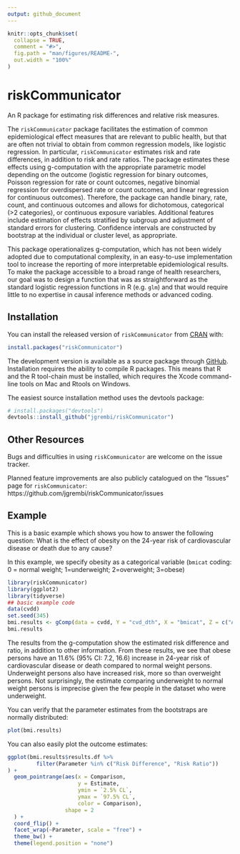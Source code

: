 ```yaml
---
output: github_document
---
```


<!-- README.md is generated from README.Rmd. Please edit that file -->

```r
knitr::opts_chunk$set(
  collapse = TRUE,
  comment = "#>",
  fig.path = "man/figures/README-",
  out.width = "100%"
)
```

# riskCommunicator

<!-- badges: start -->
<!-- badges: end -->

An R package for estimating risk differences and relative risk measures.

The `riskCommunicator` package facilitates the estimation of common epidemiological effect measures that are relevant to public health, but that are often not trivial to obtain from common regression models, like logistic regression. In particular, `riskCommunicator` estimates risk and rate differences, in addition to risk and rate ratios. The package estimates these effects using g-computation with the appropriate parametric model depending on the outcome (logistic regression for binary outcomes, Poisson regression for rate or count outcomes, negative binomial regression for overdispersed rate or count outcomes, and linear regression for continuous outcomes). Therefore, the package can handle binary, rate, count, and continuous outcomes and allows for dichotomous, categorical (>2 categories), or continuous exposure variables. Additional features include estimation of effects stratified by subgroup and adjustment of standard errors for clustering. Confidence intervals are constructed by bootstrap at the individual or cluster level, as appropriate. 

This package operationalizes g-computation, which has not been widely adopted due to computational complexity, in an easy-to-use implementation tool to increase the reporting of more interpretable epidemiological results. To make the package accessible to a broad range of health researchers, our goal was to design a function that was as straightforward as the standard logistic regression functions in R (e.g. `glm`) and that would require little to no expertise in causal inference methods or advanced coding.


## Installation

You can install the released version of `riskCommunicator` from [CRAN](https://CRAN.R-project.org) with:

``` r
install.packages("riskCommunicator")
```

The development version is available as a source package through [GitHub](https://github.com/).  Installation requires the ability to compile R packages. This means that R and the R tool-chain must be installed, which requires the Xcode command-line tools on Mac and Rtools on Windows.

The easiest source installation method uses the devtools package:
``` r
# install.packages("devtools")
devtools::install_github("jgrembi/riskCommunicator")
```

## Other Resources

Bugs and difficulties in using `riskCommunicator` are welcome on the issue tracker.

Planned feature improvements are also publicly catalogued on the "Issues" page for `riskCommunicator`: https://github.com/jgrembi/riskCommunicator/issues


## Example

This is a basic example which shows you how to answer the following question: What is the effect of obesity on the 24-year risk of cardiovascular disease or death due to any cause?

In this example, we specify obesity as a categorical variable (`bmicat` coding: 0 = normal weight; 1=underweight; 2=overweight; 3=obese)

```r
library(riskCommunicator)
library(ggplot2)
library(tidyverse)
## basic example code
data(cvdd)
set.seed(345)
bmi.results <- gComp(data = cvdd, Y = "cvd_dth", X = "bmicat", Z = c("AGE", "SEX", "DIABETES", "CURSMOKE", "PREVHYP"), outcome.type = "binary", R = 200)
bmi.results
```

The results from the g-computation show the estimated risk difference and ratio, in addition to other information.
From these results, we see that obese persons have an 11.6% (95% CI: 7.2, 16.6) increase in 24-year risk of cardiovascular disease or death compared to normal weight persons. Underweight persons also have increased risk, more so than overweight persons. Not surprisingly, the estimate comparing underweight to normal weight persons is imprecise given the few people in the dataset who were underweight.



You can verify that the parameter estimates from the bootstraps are normally distributed: 

```r
plot(bmi.results)
```

You can also easily plot the outcome estimates:
```r
ggplot(bmi.results$results.df %>% 
         filter(Parameter %in% c("Risk Difference", "Risk Ratio"))
) + 
  geom_pointrange(aes(x = Comparison, 
                      y = Estimate, 
                      ymin = `2.5% CL`, 
                      ymax = `97.5% CL`, 
                      color = Comparison), 
                  shape = 2
  ) + 
  coord_flip() + 
  facet_wrap(~Parameter, scale = "free") + 
  theme_bw() + 
  theme(legend.position = "none")
```



